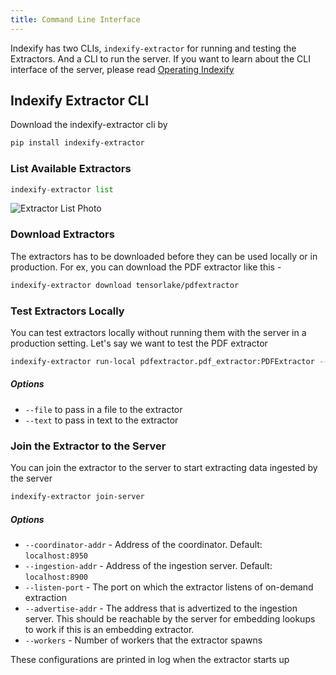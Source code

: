 ```yaml
---
title: Command Line Interface
---
```


Indexify has two CLIs, `indexify-extractor` for running and testing the Extractors. And a CLI to run the server. If you want to learn about the CLI interface of the server, please read [Operating Indexify](https://docs.getindexify.ai/configuration/)

## Indexify Extractor CLI

Download the indexify-extractor cli by

```bash
pip install indexify-extractor
```

### List Available Extractors

```python
indexify-extractor list
```

![Extractor List Photo](/images/extractors_list.png)

### Download Extractors
The extractors has to be downloaded before they can be used locally or in production. For ex, you can download the PDF extractor like this - 

```bash
indexify-extractor download tensorlake/pdfextractor
```

### Test Extractors Locally 
You can test extractors locally without running them with the server in a production setting.
Let's say we want to test the PDF extractor 

```bash
indexify-extractor run-local pdfextractor.pdf_extractor:PDFExtractor --file /path/to/pdf
```

##### Options

- `--file` to pass in a file to the extractor
- `--text` to pass in text to the extractor

### Join the Extractor to the Server 
You can join the extractor to the server to start extracting data ingested by the server

```bash
indexify-extractor join-server
```

##### Options
- `--coordinator-addr` - Address of the coordinator. Default: `localhost:8950`
- `--ingestion-addr` - Address of the ingestion server. Default: `localhost:8900`
- `--listen-port` - The port on which the extractor listens of on-demand extraction
- `--advertise-addr` - The address that is advertized to the ingestion server. This should be reachable by the server for embedding lookups to work if this is an embedding extractor.
- `--workers` - Number of workers that the extractor spawns

These configurations are printed in log when the extractor starts up
